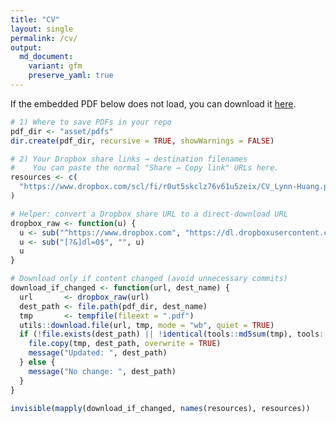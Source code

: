 ```yaml
---
title: "CV"
layout: single
permalink: /cv/
output:
  md_document:
    variant: gfm
    preserve_yaml: true
---
```

If the embedded PDF below does not load, you can download it [here](https://www.dropbox.com/scl/fi/r0ut5skclz76v61u5zeix/CV_Lynn-Huang.pdf?rlkey=tn93vmvsjdhh6t4w9ntjmq2xp&st=66xzxoxw&dl=0).

```r
# 1) Where to save PDFs in your repo
pdf_dir <- "asset/pdfs"
dir.create(pdf_dir, recursive = TRUE, showWarnings = FALSE)

# 2) Your Dropbox share links → destination filenames
#    You can paste the normal "Share → Copy link" URLs here.
resources <- c(
  "https://www.dropbox.com/scl/fi/r0ut5skclz76v61u5zeix/CV_Lynn-Huang.pdf?rlkey=tn93vmvsjdhh6t4w9ntjmq2xp&st=66xzxoxw&dl=0" = "CV.pdf"
)

# Helper: convert a Dropbox share URL to a direct-download URL
dropbox_raw <- function(u) {
  u <- sub("^https://www.dropbox.com", "https://dl.dropboxusercontent.com", u)
  u <- sub("[?&]dl=0$", "", u)
  u
}

# Download only if content changed (avoid unnecessary commits)
download_if_changed <- function(url, dest_name) {
  url       <- dropbox_raw(url)
  dest_path <- file.path(pdf_dir, dest_name)
  tmp       <- tempfile(fileext = ".pdf")
  utils::download.file(url, tmp, mode = "wb", quiet = TRUE)
  if (!file.exists(dest_path) || !identical(tools::md5sum(tmp), tools::md5sum(dest_path))) {
    file.copy(tmp, dest_path, overwrite = TRUE)
    message("Updated: ", dest_path)
  } else {
    message("No change: ", dest_path)
  }
}

invisible(mapply(download_if_changed, names(resources), resources))
```
<object
  data="{{ '/asset/pdfs/CV.pdf' | relative_url }}"
  type="application/pdf"
  width="100%"
  height="900">
</object>
